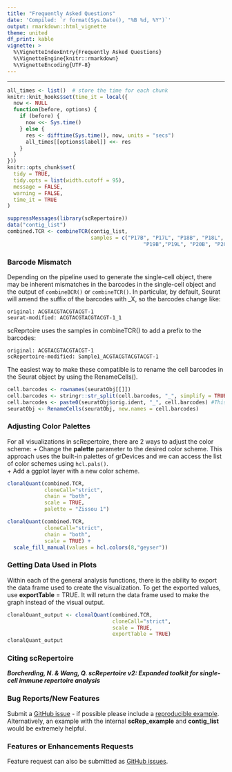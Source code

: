 ```yaml
---
title: "Frequently Asked Questions"
date: 'Compiled: `r format(Sys.Date(), "%B %d, %Y")`'
output: rmarkdown::html_vignette
theme: united
df_print: kable
vignette: >
  %\VignetteIndexEntry{Frequently Asked Questions}
  %\VignetteEngine{knitr::rmarkdown}
  %\VignetteEncoding{UTF-8}
---
```

***

<style>
p.caption {
  font-size: 0.9em;
}
</style>
 
```r
all_times <- list()  # store the time for each chunk
knitr::knit_hooks$set(time_it = local({
  now <- NULL
  function(before, options) {
    if (before) {
      now <<- Sys.time()
    } else {
      res <- difftime(Sys.time(), now, units = "secs")
      all_times[[options$label]] <<- res
    }
  }
}))
knitr::opts_chunk$set(
  tidy = TRUE,
  tidy.opts = list(width.cutoff = 95),
  message = FALSE,
  warning = FALSE,
  time_it = TRUE
)

suppressMessages(library(scRepertoire))
data("contig_list") 
combined.TCR <- combineTCR(contig_list, 
                           samples = c("P17B", "P17L", "P18B", "P18L", 
                                            "P19B","P19L", "P20B", "P20L"))
```

### Barcode Mismatch

Depending on the pipeline used to generate the single-cell object, there may be inherent mismatches in the barcodes in the single-cell object and the output of ```combineBCR()``` or ```combineTCR()```. In particular, by default, Seurat will amend the suffix of the barcodes with _X, so the barcodes change like:

```
original: ACGTACGTACGTACGT-1
seurat-modified: ACGTACGTACGTACGT-1_1
```

scReprtoire uses the samples in combineTCR() to add a prefix to the barcodes:

```
original: ACGTACGTACGTACGT-1
scRepertoire-modified: Sample1_ACGTACGTACGTACGT-1
```

The easiest way to make these compatible is to rename the cell barcodes in the Seurat object by using the RenameCells().

```r
cell.barcodes <- rownames(seuratObj[[]])
cell.barcodes <- stringr::str_split(cell.barcodes, "_", simplify = TRUE)[,1] #This is removing the _1 at the end of the barcodes)
cell.barcodes <- paste0(seuratObj$orig.ident, "_", cell.barcodes) #This is adding the prefix of the orig.ident to the barcodes, assuming that is the sample ids
seuratObj <- RenameCells(seuratObj, new.names = cell.barcodes)
```

### Adjusting Color Palettes

For all visualizations in scRepertoire, there are 2 ways to adjust the color scheme:
+ Change the **palette** parameter to the desired color scheme. This approach uses the built-in palettes of grDevices and we can access the list of color schemes using ``hcl.pals()``.  
+ Add a ggplot layer with a new color scheme. 

```r
clonalQuant(combined.TCR, 
            cloneCall="strict", 
            chain = "both", 
            scale = TRUE, 
            palette = "Zissou 1")

clonalQuant(combined.TCR, 
            cloneCall="strict", 
            chain = "both", 
            scale = TRUE) + 
  scale_fill_manual(values = hcl.colors(8,"geyser"))
```

### Getting Data Used in Plots

Within each of the general analysis functions, there is the ability to export the data frame used to create the visualization. To get the exported values, use **exportTable** = TRUE. It will return the data frame used to make the graph instead of the visual output.  

```r
clonalQuant_output <- clonalQuant(combined.TCR, 
                                  cloneCall="strict", 
                                  scale = TRUE, 
                                  exportTable = TRUE)
clonalQuant_output
```

###  Citing scRepertoire

***Borcherding, N. & Wang, Q. scRepertoire v2: Expanded toolkit for single-cell immune repertoire analysis***

### Bug Reports/New Features

Submit a [GitHub issue](https://github.com/ncborcherding/scRepertoire/issues) - if possible please include a [reproducible example](https://reprex.tidyverse.org/). Alternatively, an example with the internal **scRep_example** and **contig_list** would 
be extremely helpful.

### Features or Enhancements Requests 
Feature request can also be submitted as [GitHub issues](https://github.com/ncborcherding/scRepertoire/issues).